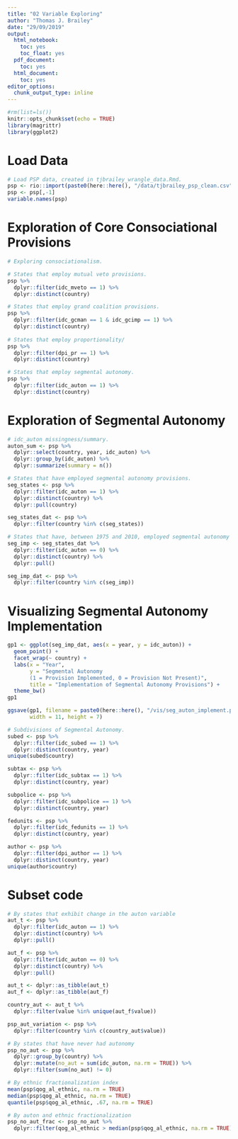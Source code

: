 ```yaml
---
title: "02 Variable Exploring"
author: "Thomas J. Brailey"
date: "29/09/2019"
output:
  html_notebook:
    toc: yes
    toc_float: yes
  pdf_document:
    toc: yes
  html_document:
    toc: yes
editor_options:
  chunk_output_type: inline
---
```

<style>
    body .main-container {
        max-width: 100%;
    }
</style>

```r
#rm(list=ls())
knitr::opts_chunk$set(echo = TRUE)
library(magrittr)
library(ggplot2)
```

# Load Data
```r
# Load PSP data, created in tjbrailey_wrangle_data.Rmd.
psp <- rio::import(paste0(here::here(), "/data/tjbrailey_psp_clean.csv"))
psp <- psp[,-1]
variable.names(psp)
```

# Exploration of Core Consociational Provisions
```r
# Exploring consociationalism.

# States that employ mutual veto provisions.
psp %>% 
  dplyr::filter(idc_mveto == 1) %>%
  dplyr::distinct(country)

# States that employ grand coalition provisions.
psp %>%
  dplyr::filter(idc_gcman == 1 & idc_gcimp == 1) %>%
  dplyr::distinct(country)
 
# States that employ proportionality/
psp %>%
  dplyr::filter(dpi_pr == 1) %>%
  dplyr::distinct(country)

# States that employ segmental autonomy.
psp %>%
  dplyr::filter(idc_auton == 1) %>% 
  dplyr::distinct(country)
```

# Exploration of Segmental Autonomy
```r
# idc_auton missingness/summary.
auton_sum <- psp %>%
  dplyr::select(country, year, idc_auton) %>%
  dplyr::group_by(idc_auton) %>%
  dplyr::summarize(summary = n())

# States that have employed segmental autonomy provisions. 
seg_states <- psp %>%
  dplyr::filter(idc_auton == 1) %>% 
  dplyr::distinct(country) %>%
  dplyr::pull(country)

seg_states_dat <- psp %>% 
  dplyr::filter(country %in% c(seg_states))

# States that have, between 1975 and 2010, employed segmental autonomy provisions.
seg_imp <- seg_states_dat %>%
  dplyr::filter(idc_auton == 0) %>%
  dplyr::distinct(country) %>%
  dplyr::pull()

seg_imp_dat <- psp %>%
  dplyr::filter(country %in% c(seg_imp))
```

# Visualizing Segmental Autonomy Implementation
```r
gp1 <- ggplot(seg_imp_dat, aes(x = year, y = idc_auton)) +
  geom_point() +
  facet_wrap(~ country) + 
  labs(x = "Year",
       y = "Segmental Autonomy 
       (1 = Provision Implemented, 0 = Provision Not Present)",
       title = "Implementation of Segmental Autonomy Provisions") + 
  theme_bw()
gp1

ggsave(gp1, filename = paste0(here::here(), "/vis/seg_auton_implement.png"), units = "in",
       width = 11, height = 7)
```

```r
# Subdivisions of Segmental Autonomy.
subed <- psp %>%
  dplyr::filter(idc_subed == 1) %>%
  dplyr::distinct(country, year)
unique(subed$country)

subtax <- psp %>%
  dplyr::filter(idc_subtax == 1) %>%
  dplyr::distinct(country, year)

subpolice <- psp %>%
  dplyr::filter(idc_subpolice == 1) %>%
  dplyr::distinct(country, year)

fedunits <- psp %>%
  dplyr::filter(idc_fedunits == 1) %>%
  dplyr::distinct(country, year)

author <- psp %>%
  dplyr::filter(dpi_author == 1) %>%
  dplyr::distinct(country, year)
unique(author$country)
```

# Subset code
```r
# By states that exhibit change in the auton variable
aut_t <- psp %>%
  dplyr::filter(idc_auton == 1) %>%
  dplyr::distinct(country) %>%
  dplyr::pull()

aut_f <- psp %>%
  dplyr::filter(idc_auton == 0) %>%
  dplyr::distinct(country) %>%
  dplyr::pull()

aut_t <- dplyr::as_tibble(aut_t)
aut_f <- dplyr::as_tibble(aut_f)

country_aut <- aut_t %>%
  dplyr::filter(value %in% unique(aut_f$value))

psp_aut_variation <- psp %>%
  dplyr::filter(country %in% c(country_aut$value))

# By states that have never had autonomy
psp_no_aut <- psp %>%
  dplyr::group_by(country) %>%
  dplyr::mutate(no_aut = sum(idc_auton, na.rm = TRUE)) %>%
  dplyr::filter(sum(no_aut) != 0)

# By ethnic fractionalization index
mean(psp$qog_al_ethnic, na.rm = TRUE)
median(psp$qog_al_ethnic, na.rm = TRUE)
quantile(psp$qog_al_ethnic, .67, na.rm = TRUE)

# By auton and ethnic fractionalization
psp_no_aut_frac <- psp_no_aut %>%
  dplyr::filter(qog_al_ethnic > median(psp$qog_al_ethnic, na.rm = TRUE))
```
